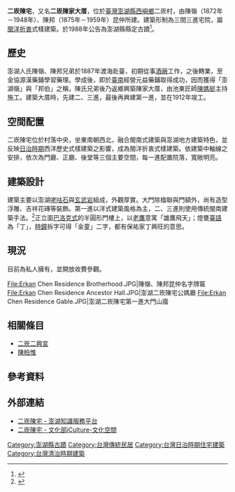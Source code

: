 {{tw monument
|name=澎湖二崁陳宅
|formername=
|image=澎湖縣二崁陳宅.jpg
|imagename=澎湖二崁陳宅第一進大門
{{Infobox mapframe|tyep=shape|zoom=15|frame-width=280}}
|othername=二崁陳家大厝
|formalname=
|level=縣(市)定古蹟
|class=宅第
|time={{TWN-JPN}}大正1年(1912年)
|date=1988年4月25日
|location={{TWN}}[[澎湖縣|澎湖縣]][[西嶼鄉|西嶼鄉]]二崁村6號
|open=售票開放參觀
|cost=
|coordinates={{coord|23.6049|N|119.52|E|type:landmark|display=it}}
|website=
|reg_url=https://nchdb.boch.gov.tw/assets/advanceSearch/monument/19880425000002
}}

'''二崁陳宅'''，又名'''二崁陳家大厝'''，位於[[臺灣|臺灣]][[澎湖縣|澎湖縣]][[西嶼鄉|西嶼鄉]]二崁村，由陳嶺（1872年－1948年）、陳邦（1875年－1959年）昆仲所建。建築形制為三間三進宅院，屬[[閩洋折衷|閩洋折衷]]式樣建築。於1988年公告為澎湖縣縣定古蹟<ref>{{cite web|title=澎湖二崁陳宅|url=https://nchdb.boch.gov.tw/assets/advanceSearch/monument/19880425000002|work=文化部文化資產局|accessdate=|archive-date=2020-09-01|archive-url=https://web.archive.org/web/20200901231955/https://nchdb.boch.gov.tw/assets/advanceSearch/monument/19880425000002|dead-url=no}}</ref>。

== 歷史 ==
澎湖人氏陳嶺、陳邦兄弟於1887年渡海赴臺，初期從事[[酒廠|酒廠]]工作，之後轉業，至金協源漢藥鋪學習藥理。學成後，即於[[臺南|臺南]]經營元益藥鋪取得成功，因而獲得「澎湖嶺」與「邦伯」之稱，陳氏兄弟後乃返鄉興築陳家大厝，由池東匠師[[陳媽挺|陳媽挺]]主持施工。建築大厝時，先建二、三進，最後再興建第一進，並在1912年竣工。

== 空間配置 ==
二崁陳宅位於村落中央，坐東南朝西北，融合閩南式建築與澎湖地方建築特色，並反映[[台灣日治時期|日治時期]]西洋歷史式樣建築之影響，成為閩洋折衷式樣建築。依建築中軸線之安排，依次為門廳、正廳、後堂等三個主要空間，每一進配置院落，寬敞明亮。

== 建築設計 ==
建築主要以澎湖[[咾咕石|咾咕石]]與[[玄武岩|玄武岩]]組成，外觀厚實。大門除楹聯與門額外，尚有造型浮雕、吉祥花磚等裝飾。第一進以洋式建築風格為主，二、三進則使用傳統閩南建築手法。<ref>{{cite book|author=[[傅朝卿|傅朝卿]]|title=台灣建築的式樣脈絡|year=2013|publisher=五南|location=臺北市|isbn=9789571170862|pages=123}}</ref>正立面[[巴洛克式|巴洛克式]]的半圓形門樓上，以[[老鷹|老鷹]]意寓「雄鷹飛天」；燈甕[[臺語|臺語]]為「丁」，[[時鐘|時鐘]]拆字可得「金童」二字，都有保祐家丁興旺的意思。

== 現況 ==
目前為私人擁有，並開放收費參觀。

<gallery>
File:Erkan Chen Residence Brotherhood.JPG|陳嶺、陳邦昆仲名字牌匾
File:Erkan Chen Residence Ancestor Hall.JPG|澎湖二崁陳宅公媽廳
File:Erkan Chen Residence Gable.JPG|澎湖二崁陳宅第一進大門山牆
</gallery>

== 相關條目 ==
* [[二崁二興宮|二崁二興宮]]
* [[陳柏惟|陳柏惟]]

== 參考資料 ==
{{Commons cat|Erkan Chen Residence}}
{{reflist}}

== 外部連結 ==
*[https://penghu.info/OB3EA2C2D282B0E21BBA 二崁陳宅 - 澎湖知識服務平台] {{Wayback|url=https://penghu.info/OB3EA2C2D282B0E21BBA |date=20210227095646 }}
*[https://cloud.culture.tw/frontsite/inquiry/emapInquiryAction.do?method=showEmapDetail&indexId=45304 二崁陳宅 -  文化部iCulture-文化空間] {{Wayback|url=https://cloud.culture.tw/frontsite/inquiry/emapInquiryAction.do?method=showEmapDetail&indexId=45304 |date=20210629124636 }}


{{台灣縣市定古蹟}}
{{澎湖縣文化資產}}
[[Category:澎湖縣古蹟|Category:澎湖縣古蹟]]
[[Category:台灣傳統民居|Category:台灣傳統民居]]
[[Category:台灣日治時期住宅建築|Category:台灣日治時期住宅建築]]
[[Category:台灣清治時期建築|Category:台灣清治時期建築]]